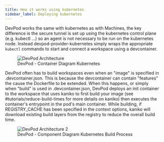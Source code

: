 ```yaml
---
title: How it works using kubernetes
sidebar_label: Deploying kubernetes
---
```


DevPod works the same with kubernetes as with Machines, the key difference is the secure tunnel is set up using the kubernetes control plane (e.g. kubectl ...) so an agent is not necessary
to be run on the kubernetes node. Instead devpod-provider-kubernetes simply wraps the appropriate `kubectl` commands to start and connect a workspace using a devcontainer.

<figure>
  <img src="/docs/media/c4_k8s.png" alt="DevPod Architecture" />
  <figcaption>DevPod - Container Diagram Kubernetes</figcaption>
</figure>

DevPod often has to build workspaces even when an "image" is specified in .devcontainer.json. This is because the devcontainer can contain "features" the cause the Dockerfile to be extended.
When this happens, or simply when "build" is used in .devcontainer.json, DevPod deploys an init container to the workspace that uses kaniko to first build your image (see #tutorials/reduce-build-times
for more details on kaniko) then executes the container's entrypoint in the pod's main container. While building, if REGISTRY_CACHE has been specified in the context options, kaniko will download
existing build layers from the registry to reduce the overall build time.

<figure>
  <img src="/docs/media/c4_build_k8s.png" alt="DevPod Architecture 2" />
  <figcaption>DevPod - Component Diagram Kubernetes Build Process</figcaption>
</figure>